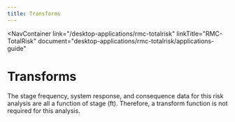 ```yaml
---
title: Transforms
---
```



<NavContainer 
  link="/desktop-applications/rmc-totalrisk"
  linkTitle="RMC-TotalRisk" 
  document="desktop-applications/rmc-totalrisk/applications-guide"
></NavContainer>

# Transforms

The stage frequency, system response, and consequence data for this risk analysis are all a function of stage (ft). Therefore, a transform function is not required
for this analysis.
